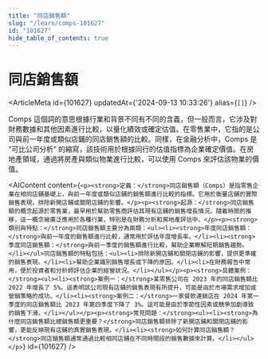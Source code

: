 ```yaml
---
title: "同店銷售額"
slug: "/learn/comps-101627"
id: "101627"
hide_table_of_contents: true
---
```



# 同店銷售額

<ArticleMeta id={101627} updatedAt={'2024-09-13 10:33:26'} alias={`[]`} />
<div className='border-solid border-b border-t-0 my-4 border-[var(--ifm-color-gray-300)]' />

Comps 這個詞的意思根據行業和背景不同有不同的含義，但一般而言，它涉及對財務數據和其他因素進行比較，以量化績效或確定估值。在零售業中，它指的是公司與前一年度或類似店鋪的同店銷售額的比較。同樣，在金融分析中，Comps 是 “可比公司分析” 的縮寫，該技術用於根據同行的估值指標為企業確定價值。在房地產領域，通過將房產與類似物業進行比較，可以使用 Comps 來評估該物業的價值。

<AIContent content={`<p><strong>定義：</strong>同店銷售額（Comps）是指零售企業在相同店鋪基礎上，與前一年度或類似店鋪的銷售額進行比較的指標。它用於衡量店鋪的實際銷售表現，排除新開店鋪或關閉店鋪的影響。</p><p><strong>起源：</strong>同店銷售額的概念起源於零售業，最早用於幫助零售商評估其現有店鋪的銷售增長情況。隨着時間的推移，這一概念被廣泛應用於各種行業，特別是在財務分析和房地產評估中。</p><p><strong>類別與特點：</strong>同店銷售額主要分為兩類：<ul><li><strong>年度同店銷售額：</strong>與前一年度的銷售額進行比較，通常用於評估年度增長率。</li><li><strong>季度同店銷售額：</strong>與前一季度的銷售額進行比較，幫助企業瞭解短期銷售趨勢。</li></ul>同店銷售額的特點包括：<ul><li>排除新開店鋪和關閉店鋪的影響，提供更準確的銷售表現。</li><li>幫助企業識別銷售增長或下降的原因。</li><li>在財務報告中常用，便於投資者和分析師評估企業的經營狀況。</li></ul></p><p><strong>具體案例：</strong><ul><li><strong>案例一：</strong>某零售公司在 2023 年的同店銷售額比 2022 年增長了 5%。這表明該公司現有店鋪的銷售表現有所提升，可能是由於市場需求增加或營銷策略的成功。</li><li><strong>案例二：</strong>一家餐飲連鎖店在 2024 年第一季度的同店銷售額比 2023 年第四季度下降了 3%。這可能是由於季節性因素或競爭加劇導致的銷售下滑。</li></ul></p><p><strong>常見問題：</strong><ul><li><strong>為什麼同店銷售額比總銷售額更重要？</strong>同店銷售額排除了新開店鋪和關閉店鋪的影響，更能反映現有店鋪的真實銷售表現。</li><li><strong>如何計算同店銷售額？</strong>同店銷售額通常通過比較相同店鋪在不同時間段的銷售數據來計算。</li></ul></p>`} id={101627} />
